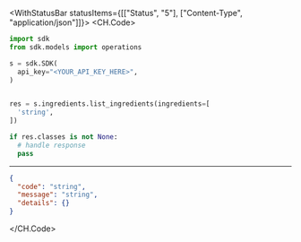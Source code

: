 

<WithStatusBar statusItems={[["Status", "5"], ["Content-Type", "application/json"]]}>
  <CH.Code>
  ```python ListIngredients.py
  import sdk
from sdk.models import operations

s = sdk.SDK(
    api_key="<YOUR_API_KEY_HERE>",
)


res = s.ingredients.list_ingredients(ingredients=[
    'string',
])

if res.classes is not None:
    # handle response
    pass
  ```
  ---

  ```json Example Response
  {
    "code": "string",
    "message": "string",
    "details": {}
  }
  ```
  </CH.Code>
</WithStatusBar>
